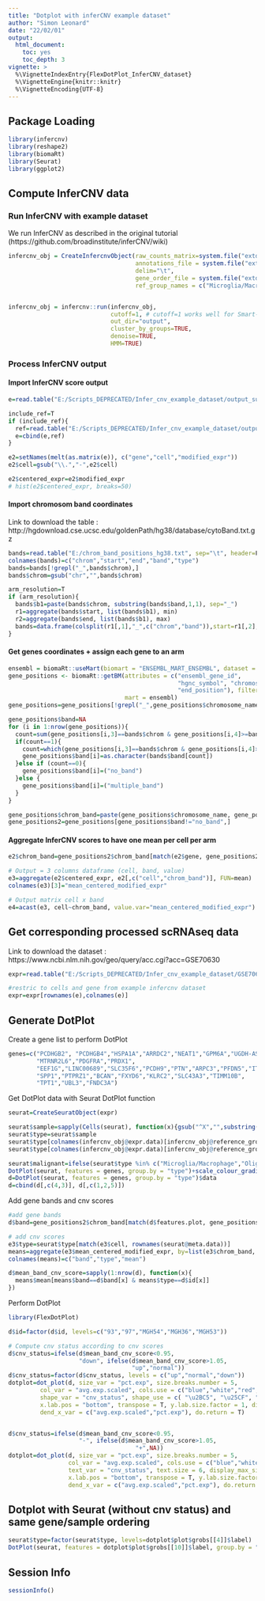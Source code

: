 ```yaml
---
title: "Dotplot with inferCNV example dataset"
author: "Simon Leonard"
date: "22/02/01"
output:
  html_document:
    toc: yes
    toc_depth: 3
vignette: >
  %\VignetteIndexEntry{FlexDotPlot_InferCNV_dataset}
  %\VignetteEngine{knitr::knitr}
  %\VignetteEncoding{UTF-8}
---
```


## Package Loading
```r
library(infercnv)
library(reshape2)
library(biomaRt)
library(Seurat)
library(ggplot2)
```

## Compute InferCNV data

### Run InferCNV with example dataset 

We run InferCNV as described in the original tutorial (https://github.com/broadinstitute/inferCNV/wiki)

```r

infercnv_obj = CreateInfercnvObject(raw_counts_matrix=system.file("extdata", "oligodendroglioma_expression_downsampled.counts.matrix.gz", package = "infercnv"),
                                    annotations_file = system.file("extdata", "oligodendroglioma_annotations_downsampled.txt", package = "infercnv"), 
                                    delim="\t", 
                                    gene_order_file = system.file("extdata", "gencode_downsampled.EXAMPLE_ONLY_DONT_REUSE.txt", package = "infercnv"),
                                    ref_group_names = c("Microglia/Macrophage","Oligodendrocytes (non-malignant)")) 


infercnv_obj = infercnv::run(infercnv_obj,
                             cutoff=1, # cutoff=1 works well for Smart-seq2, and cutoff=0.1 works well for 10x Genomics
                             out_dir="output", 
                             cluster_by_groups=TRUE, 
                             denoise=TRUE,
                             HMM=TRUE)
```


### Process InferCNV output 

#### Import InferCNV score output

```r
e=read.table("E:/Scripts_DEPRECATED/Infer_cnv_example_dataset/output_subclusters/infercnv.observations.txt", header=T, row.names = 1)

include_ref=T
if (include_ref){
  ref=read.table("E:/Scripts_DEPRECATED/Infer_cnv_example_dataset/output_subclusters/infercnv.references.txt", header=T, row.names = 1)
  e=cbind(e,ref)
}

e2=setNames(melt(as.matrix(e)), c("gene","cell","modified_expr"))
e2$cell=gsub("\\.","-",e2$cell)

e2$centered_expr=e2$modified_expr
# hist(e2$centered_expr, breaks=50)
```


#### Import chromosom band coordinates

Link to download the table : http://hgdownload.cse.ucsc.edu/goldenPath/hg38/database/cytoBand.txt.gz

```r
bands=read.table("E:/chrom_band_positions_hg38.txt", sep="\t", header=F)
colnames(bands)=c("chrom","start","end","band","type")
bands=bands[!grepl("_",bands$chrom),]
bands$chrom=gsub("chr","",bands$chrom)

arm_resolution=T
if (arm_resolution){
  bands$b1=paste(bands$chrom, substring(bands$band,1,1), sep="_")
  r1=aggregate(bands$start, list(bands$b1), min)
  r2=aggregate(bands$end, list(bands$b1), max)
  bands=data.frame(colsplit(r1[,1],"_",c("chrom","band")),start=r1[,2], end=r2[,2])
}

```



#### Get genes coordinates + assign each gene to an arm

```r
ensembl = biomaRt::useMart(biomart = "ENSEMBL_MART_ENSEMBL", dataset = "hsapiens_gene_ensembl")
gene_positions <- biomaRt::getBM(attributes = c("ensembl_gene_id", 
                                                "hgnc_symbol", "chromosome_name", "start_position", 
                                                "end_position"), filters = "hgnc_symbol", values = unique(e2$gene), 
                                 mart = ensembl)
gene_positions=gene_positions[!grepl("_",gene_positions$chromosome_name),]

gene_positions$band=NA
for (i in 1:nrow(gene_positions)){
  count=sum(gene_positions[i,3]==bands$chrom & gene_positions[i,4]>=bands$start & gene_positions[i,5]<=bands$end)
  if(count==1){
    count=which(gene_positions[i,3]==bands$chrom & gene_positions[i,4]>=bands$start & gene_positions[i,5]<=bands$end)
    gene_positions$band[i]=as.character(bands$band[count])
  }else if (count==0){
    gene_positions$band[i]=("no_band")
  }else {
    gene_positions$band[i]=("multiple_band")
  }
}

gene_positions$chrom_band=paste(gene_positions$chromosome_name, gene_positions$band, sep="_")
gene_positions2=gene_positions[gene_positions$band!="no_band",]
```


#### Aggregate InferCNV scores to have one mean per cell per arm


```r
e2$chrom_band=gene_positions2$chrom_band[match(e2$gene, gene_positions2$hgnc_symbol)]

# Output = 3 columns dataframe (cell, band, value)
e3=aggregate(e2$centered_expr, e2[,c("cell","chrom_band")], FUN=mean)
colnames(e3)[3]="mean_centered_modified_expr"

# Output matrix cell x band
e4=acast(e3, cell~chrom_band, value.var="mean_centered_modified_expr")
```


## Get corresponding processed scRNAseq data 

Link to download the dataset : https://www.ncbi.nlm.nih.gov/geo/query/acc.cgi?acc=GSE70630


```r
expr=read.table("E:/Scripts_DEPRECATED/Infer_cnv_example_dataset/GSE70630_OG_processed_data_v2.txt", header=T, row.names = 1)

#restric to cells and gene from example infercnv dataset
expr=expr[rownames(e),colnames(e)]
```


## Generate DotPlot

Create a gene list to perform DotPlot

```r
genes=c("PCDHGB2", "PCDHGB4","HSPA1A","ARRDC2","NEAT1","GPM6A","UGDH-AS1","CCND1","GRIA2","SCD5",
        "MTRNR2L6","PDGFRA","PRDX1",
        "EEF1G","LINC00689","SLC35F6","PCDH9","PTN","ARPC3","PFDN5","ITM2B",
        "SPP1","PTPRZ1","BCAN","FXYD6","KLRC2","SLC43A3","TIMM10B",
        "TPT1","UBL3","FNDC3A")

```

Get DotPlot data with Seurat DotPlot function

```r
seurat=CreateSeuratObject(expr)

seurat$sample=sapply(Cells(seurat), function(x){gsub("^X","",substring(x, 1, as.numeric(gregexpr("_",x)[[1]])[1]-1))})
seurat$type=seurat$sample
seurat$type[colnames(infercnv_obj@expr.data)[infercnv_obj@reference_grouped_cell_indices$`Microglia/Macrophage`]]="Microglia/Macrophage"
seurat$type[colnames(infercnv_obj@expr.data)[infercnv_obj@reference_grouped_cell_indices$`Oligodendrocytes (non-malignant)`]]="Oligodendrocytes (non malignant)"

seurat$malignant=ifelse(seurat$type %in% c("Microglia/Macrophage","Oligodendrocytes (non malignant)"), "non malignant","malignant")
DotPlot(seurat, features = genes, group.by = "type")+scale_colour_gradientn(colours=c("blue","white","red", "darkred"))+theme(axis.text.x = element_text(angle = 90, hjust = 1, vjust = 0.5))
d=DotPlot(seurat, features = genes, group.by = "type")$data
d=cbind(d[,c(4,3)], d[,c(1,2,5)])
```

Add gene bands and cnv scores

```r
#add gene bands
d$band=gene_positions2$chrom_band[match(d$features.plot, gene_positions2$hgnc_symbol)]

# add cnv scores
e3$type=seurat$type[match(e3$cell, rownames(seurat@meta.data))]
means=aggregate(e3$mean_centered_modified_expr, by=list(e3$chrom_band, e3$type), FUN=mean)
colnames(means)=c("band","type","mean")

d$mean_band_cnv_score=sapply(1:nrow(d), function(x){
  means$mean[means$band==d$band[x] & means$type==d$id[x]]
})

```

Perform DotPlot

```r
library(FlexDotPlot)

d$id=factor(d$id, levels=c("93","97","MGH54","MGH36","MGH53"))

# Compute cnv status according to cnv scores
d$cnv_status=ifelse(d$mean_band_cnv_score<0.95, 
                    "down", ifelse(d$mean_band_cnv_score>1.05,
                                   "up","normal"))
d$cnv_status=factor(d$cnv_status, levels = c("up","normal","down"))
dotplot=dot_plot(d, size_var = "pct.exp", size.breaks.number = 5,
         col_var = "avg.exp.scaled", cols.use = c("blue","white","red", "darkred"), color.breaks.values = c(-1,0,1),
         shape_var = "cnv_status", shape_use = c( "\u2BC5", "\u25CF", "\u2BC6"), 
         x.lab.pos = "bottom", transpose = T, y.lab.size.factor = 1, display_max_sizes = F, 
         dend_x_var = c("avg.exp.scaled","pct.exp"), do.return = T)


d$cnv_status=ifelse(d$mean_band_cnv_score<0.95, 
                    "-", ifelse(d$mean_band_cnv_score>1.05,
                                    "+",NA))
dotplot=dot_plot(d, size_var = "pct.exp", size.breaks.number = 5,
                 col_var = "avg.exp.scaled", cols.use = c("blue","white","red", "darkred"), color.breaks.values = c(-1,0,1),
                 text_var = "cnv_status", text.size = 6, display_max_sizes = F,
                 x.lab.pos = "bottom", transpose = T, y.lab.size.factor = 1,
                 dend_x_var = c("avg.exp.scaled","pct.exp"), do.return = T)

```
## Dotplot with Seurat (without cnv status) and same gene/sample ordering
```r
seurat$type=factor(seurat$type, levels=dotplot$plot$grobs[[4]]$label)
DotPlot(seurat, features = dotplot$plot$grobs[[10]]$label, group.by = "type")+scale_colour_gradientn(colours=c("blue","white","red", "darkred"))+theme(axis.text.x = element_text(angle = 90, hjust = 1, vjust = 0.5))
```

## Session Info
```r
sessionInfo()
```
